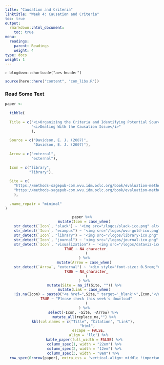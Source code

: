 ```yaml
---
title: "Causation and Criteria"
linktitle: "Week 4: Causation and Criteria"
toc: true
output:
  rmarkdown::html_document:
    toc: true
menu:
  readings:
    parent: Readings
    weight: 4
type: docs
weight: 1
---
```


`r blogdown::shortcode("aes-header")`

```r
source(here::here("content", "com_libs.R"))
```

### Read Some Text

```r

paper <- 
  
  tibble(
  
  Title = c("<i>Organizing the Criteria and Identifying Potential Sources of Evidence</i>", 
            "<i>Dealing With the Causation Issue</i>"
            ),
  
  Source = c("Davidson, E. J. (2007)",
             "Davidson, E. J. (2007)"),
  
  Arrow = c("external",
            "external"),
  
  Icon = c("library", 
           "library"),
  
  Site = c(
    "https://methods-sagepub-com.wvu.idm.oclc.org/book/evaluation-methodology-basics/n4.xml",
    "https://methods-sagepub-com.wvu.idm.oclc.org/book/evaluation-methodology-basics/n5.xml"
    ),
  
  .name_repair = "minimal"
)

```

<center>
```r
paper %>%
  mutate(Icon = case_when(
    str_detect(`Icon`, "slack") ~ '<img src="/logos/slack-ico.png" alt="Slack icon" width="25px">',
    str_detect(`Icon`, "ecampus") ~ '<img src="/logos/wvu-gold-ico.png" alt="WVU icon" width="25px">',
    str_detect(`Icon`, "library") ~ '<img src="/logos/library-ico.png" alt="Library icon" width="25px">',
    str_detect(`Icon`, "journal") ~ '<img src="/logos/journal-ico.png" alt="Journal icon" width="25px">',
    str_detect(`Icon`, "visualization") ~ '<img src="/logos/dataviz-ico.png" alt="Data Visualization icon" width="26px">',
    TRUE ~ NA_character_
    )
  ) %>%
  mutate(Arrow = case_when(
    str_detect(`Arrow`, "external") ~ '<div style="font-size: 0.5rem;"><i class="fa fa-external-link fa-2x" aria-hidden="true" style="color:#559977"></i></div>',
    TRUE ~ NA_character_
    )
  ) %>%
  mutate(Site = na_if(Site, "")) %>%
  mutate(Link = case_when(
    !is.na(Icon) ~ paste0("<a href=",Site," target='_blank'>",Icon,"</a>"),
    TRUE ~ "Please check this week's download"
    )
  ) %>%
  select(-Icon, -Site, -Arrow) %>% 
  mutate_all(replace_na,"") %>%
  kbl(col.names = c("Title", "Citation", "Link"), 
      "html", 
      escape = FALSE,
      align = 'llc') %>%
  kable_paper(full_width = FALSE) %>%
  column_spec(1, width = "22em") %>%
  column_spec(2, width = "12em") %>%
  column_spec(3, width = "8em") %>% 
  row_spec(0:nrow(paper), extra_css = 'vertical-align: middle !important;', color = "#f7f7f7", background = "transparent")
```
</center>
